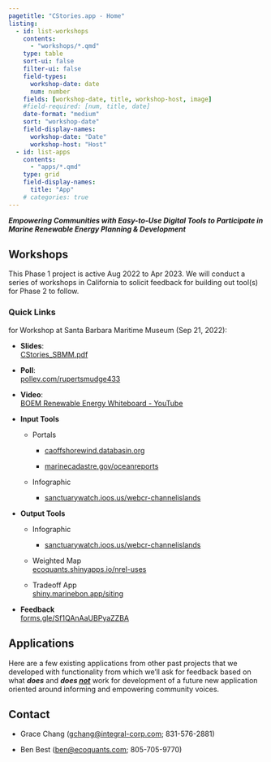 ```yaml
---
pagetitle: "CStories.app - Home"
listing:
  - id: list-workshops
    contents:
      - "workshops/*.qmd"
    type: table
    sort-ui: false
    filter-ui: false
    field-types:
      workshop-date: date
      num: number
    fields: [workshop-date, title, workshop-host, image]
    #field-required: [num, title, date]
    date-format: "medium"
    sort: "workshop-date"
    field-display-names:
      workshop-date: "Date"
      workshop-host: "Host"
  - id: list-apps
    contents:
      - "apps/*.qmd"
    type: grid
    field-display-names:
      title: "App"
    # categories: true
---
```


***Empowering Communities with Easy-to-Use Digital Tools to Participate in Marine Renewable Energy Planning & Development***

## Workshops

This Phase 1 project is active Aug 2022 to Apr 2023. We will conduct a series of workshops in California to solicit feedback for building out tool(s) for Phase 2 to follow.

::: {#list-workshops}
:::

::: screen-inset-shaded
### Quick Links

for Workshop at Santa Barbara Maritime Museum (Sep 21, 2022):

-   **Slides**:\
    [CStories_SBMM.pdf](./files/CStories_SBMM.pdf)

-   **Poll**:\
    [pollev.com/rupertsmudge433](https://pollev.com/rupertsmudge433)

-   **Video**:\
    [BOEM Renewable Energy Whiteboard - YouTube](https://www.youtube.com/watch?v=GEAiyd4Yi5M&t=195s)

-   **Input Tools**

    -   Portals

        -   [caoffshorewind.databasin.org](https://caoffshorewind.databasin.org)

        -   [marinecadastre.gov/oceanreports](https://marinecadastre.gov/oceanreports)

    -   Infographic

        -   [sanctuarywatch.ioos.us/webcr-channelislands](https://sanctuarywatch.ioos.us/webcr-channelislands/)

-   **Output Tools**

    -   Infographic

        -   [sanctuarywatch.ioos.us/webcr-channelislands](https://sanctuarywatch.ioos.us/webcr-channelislands/)

    -   Weighted Map\
        [ecoquants.shinyapps.io/nrel-uses](https://ecoquants.shinyapps.io/nrel-uses)

    -   Tradeoff App\
        [shiny.marinebon.app/siting](https://shiny.marinebon.app/siting)

-   **Feedback**\
    [forms.gle/Sf1QAnAaUBPyaZZBA](https://forms.gle/Sf1QAnAaUBPyaZZBA)
:::

## Applications

Here are a few existing applications from other past projects that we developed with functionality from which we'll ask for feedback based on what ***does*** and ***does [not]{.underline}*** work for development of a future new application oriented around informing and empowering community voices.

::: {#list-apps}
:::


## Contact

- Grace Chang ([gchang@integral-corp.com](gchang@integral-corp.com); 831-576-2881)

- Ben Best ([ben@ecoquants.com](mailto:ben@ecoquants.com); 805-705-9770)
